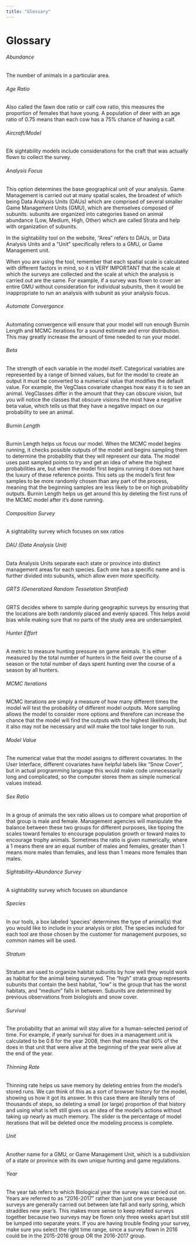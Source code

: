```yaml
--- 
title: "Glossary"
---
```


# Glossary {#gl}

###### Abundance {#gl-abundance -}
The number of animals in a particular area. 

###### Age Ratio {#gl-ageratio -}
Also called the fawn doe ratio or calf cow ratio, this measures the proportion of females that have young. A population of deer with an age ratio of 0.75 means than each cow has a 75% chance of having a calf.

###### Aircraft/Model {#gl-aircraft -}
Elk sightability models include considerations for the craft that was actually flown to collect the survey.

###### Analysis Focus {#gl-anfocus -}
This option determines the base geographical unit of your analysis. Game Management is carried out at many spatial scales, the broadest of which being Data Analysis Units (DAUs) which are comprised of several smaller Game Management Units (GMU), which are themselves composed of subunits. subunits are organized into categories based on animal abundance (Low, Medium, High, Other) which are called Strata and help with organization of subunits.

In the sightability tool on the website, "Area" refers to DAUs, or Data Analysis Units and a "Unit" specifically refers to a GMU, or Game Management unit.

When you are using the tool, remember that each spatial scale is calculated with different factors in mind, so it is VERY IMPORTANT that the scale at which the surveys are collected and the scale at which the analysis is carried out are the same. For example, if a survey was flown to cover an entire GMU without consideration for individual subunits, then it would be inappropriate to run an analysis with subunit as your analysis focus.

###### Automate Convergance {#gl-autoconv -}
Automating convergence will ensure that your model will run enough Burnin Length and MCMC iterations for a sound estimate and error distribution. This may greatly increase the amount of time needed to run your model.

###### Beta {#gl-beta -}
The strength of each variable in the model itself. Categorical variables are represented by a range of binned values, but for the model to create an output it must be converted to a numerical value that modifies the default value. For example, the VegClass covariate changes how easy it is to see an animal. VegClasses differ in the amount that they can obscure vision, but you will notice the classes that obscure visions the most have a negative beta value, which tells us that they have a negative impact on our probability to see an animal.

###### Burnin Length {#gl-burnin -}
Burnin Length helps us focus our model. When the MCMC model begins running, it checks possible outputs of the model and begins sampling them to determine the probability that they will represent our data. The model uses past sampled points to try and get an idea of where the highest probabilities are, but when the model first begins running it does not have the luxury of these reference points. This sets up the model's first few samples to be more randomly chosen than any part of the process, meaning that the beginning samples are less likely to be on high probability outputs. Burnin Length helps us get around this by deleting the first runs of the MCMC model after it's done running.

###### Composition Survey {#gl-comp -}
A sightability survey which focuses on sex ratios

###### DAU (Data Analysis Unit) {#gl-dau -}
Data Analysis Units separate each state or province into distinct management areas for each species. Each one has a specific name and is further divided into subunits, which allow even more specificity.

###### GRTS (Generalized Random Tesselation Stratified) {#gl-GRTS -}
GRTS decides where to sample during geographic surveys by ensuring that the locations are both randomly placed and evenly spaced. This helps avoid bias while making sure that no parts of the study area are undersampled.

###### Hunter Effort {#gl-huntereffort -}
A metric to measure hunting pressure on game animals. It is either measured by the total number of hunters in the field over the course of a season or the total number of days spent hunting over the course of a season by all hunters.

###### MCMC Iterations {#gl-mcmciter -}
MCMC iterations are simply a measure of how many different times the model will test the probability of different model outputs. More sampling allows the model to consider more options and therefore can increase the chance that the model will find the outputs with the highest likelihoods, but it also may not be necessary and will make the tool take longer to run.

###### Model Value {#gl-modelv -}
The numerical value that the model assigns to different covariates. In the User Interface, different covariates have helpful labels like "Snow Cover", but in actual programming language this would make code unnecessarily long and complicated, so the computer stores them as simple numerical values instead.

###### Sex Ratio {#gl-sexratio -}
In a group of animals the sex ratio allows us to compare what proportion of that group is male and female. Management agencies will manipulate the balance between these two groups for different purposes, like tipping the scales toward females to encourage population growth or toward males to encourage trophy animals. Sometimes the ratio is given numerically, where a 1 means there are an equal number of males and females, greater than 1 means more males than females, and less than 1 means more females than males.

###### Sightability-Abundance Survey {#gl-sightabundance -}
A sightability survey which focuses on abundance

###### Species {#gl-species -}
In our tools, a box labeled 'species' determines the type of animal(s) that you would like to include in your analysis or plot. The species included for each tool are those chosen by the customer for management purposes, so common names will be used.

###### Stratum {#gl-stratum -}
Stratum are used to organize habitat subunits by how well they would work as habitat for the animal being surveyed. The “high” strata group represents subunits that contain the best habitat, “low” is the group that has the worst habitats, and “medium” falls in between. Subunits are determined by previous observations from biologists and snow cover.

###### Survival {#gl-surv -}
The probability that an animal will stay alive for a human-selected period of time. For example, if yearly survival for does in a management unit is calculated to be 0.6 for the year 2008, then that means that 60% of the does in that unit that were alive at the beginning of the year were alive at the end of the year.

###### Thinning Rate {#gl-thin -}
Thinning rate helps us save memory by deleting entries from the model's stored runs. We can think of this as a sort of browser history for the model, showing us how it got its answer. In this case there are literally tens of thousands of steps, so deleting a small (or large) proportion of that history and using what is left still gives us an idea of the model's actions without taking up nearly as much memory. The slider is the percentage of model iterations that will be deleted once the modeling process is complete.

###### Unit {#gl-unit -}
Another name for a GMU, or Game Management Unit, which is a subdivision of a state or province with its own unique hunting and game regulations. 

###### Year {#gl-year -}
The year tab refers to which Biological year the survey was carried out on. Years are referred to as “2016-2017” rather than just one year because surveys are generally carried out between late fall and early spring, which straddles new year’s. This makes more sense to keep related surveys together because two surveys may be flown only three weeks apart but still be lumped into separate years. If you are having trouble finding your survey, make sure you select the right time range, since a survey flown in 2016 could be in the 2015-2016 group OR the 2016-2017 group.

